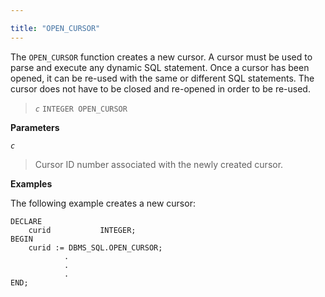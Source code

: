 ---

title: "OPEN_CURSOR"
---

<div id="open_cursor" class="registered_link"></div>

The `OPEN_CURSOR` function creates a new cursor. A cursor must be used to parse and execute any dynamic SQL statement. Once a cursor has been opened, it can be re-used with the same or different SQL statements. The cursor does not have to be closed and re-opened in order to be re-used.

> *`c`* `INTEGER OPEN_CURSOR`

**Parameters**

*`c`*

> Cursor ID number associated with the newly created cursor.

**Examples**

The following example creates a new cursor:

```
DECLARE
    curid           INTEGER;
BEGIN
    curid := DBMS_SQL.OPEN_CURSOR;
            .
            .
            .
END;
```

